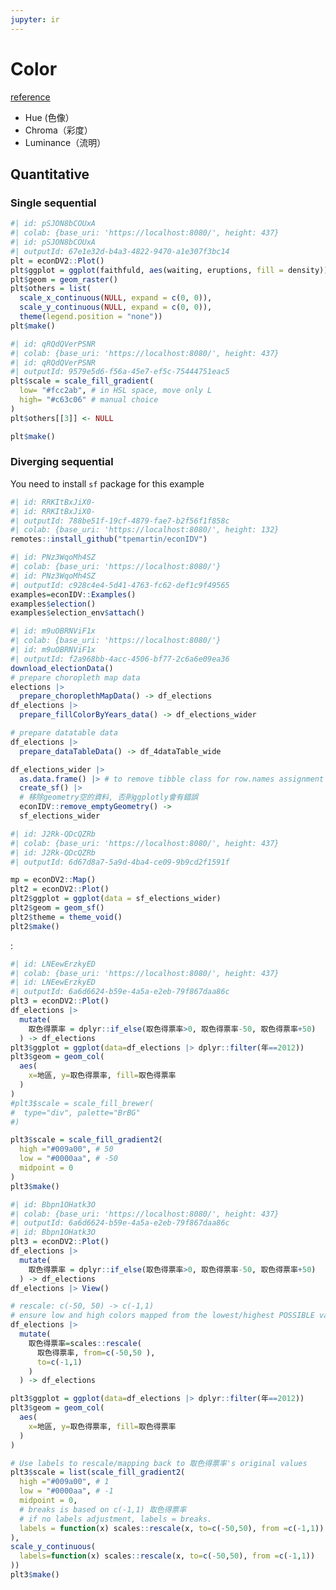 ```yaml
---
jupyter: ir
---
```


# Color

[reference](https://ggplot2-book.org/scale-colour.html)

  * Hue (色像）
  * Chroma（彩度）
  * Luminance（流明）

## Quantitative



### Single sequential 

```r
#| id: pSJON8bCOUxA
#| colab: {base_uri: 'https://localhost:8080/', height: 437}
#| id: pSJON8bCOUxA
#| outputId: 67e1e32d-b4a3-4822-9470-a1e307f3bc14
plt = econDV2::Plot()
plt$ggplot = ggplot(faithfuld, aes(waiting, eruptions, fill = density)) 
plt$geom = geom_raster() 
plt$others = list(
  scale_x_continuous(NULL, expand = c(0, 0)),
  scale_y_continuous(NULL, expand = c(0, 0)), 
  theme(legend.position = "none"))
plt$make()
```

```r
#| id: qRQdQVerPSNR
#| colab: {base_uri: 'https://localhost:8080/', height: 437}
#| id: qRQdQVerPSNR
#| outputId: 9579e5d6-f56a-45e7-ef5c-75444751eac5
plt$scale = scale_fill_gradient(
  low= "#fcc2ab", # in HSL space, move only L 
  high= "#c63c06" # manual choice
)
plt$others[[3]] <- NULL

plt$make()
```

### Diverging sequential 

You need to install `sf` package for this example

```r
#| id: RRKItBxJiX0-
#| id: RRKItBxJiX0-
#| outputId: 788be51f-19cf-4879-fae7-b2f56f1f858c
#| colab: {base_uri: 'https://localhost:8080/', height: 132}
remotes::install_github("tpemartin/econIDV")
```

```r
#| id: PNz3WqoMh4SZ
#| colab: {base_uri: 'https://localhost:8080/'}
#| id: PNz3WqoMh4SZ
#| outputId: c928c4e4-5d41-4763-fc62-def1c9f49565
examples=econIDV::Examples()
examples$election()
examples$election_env$attach()
```

```r
#| id: m9uOBRNViF1x
#| colab: {base_uri: 'https://localhost:8080/'}
#| id: m9uOBRNViF1x
#| outputId: f2a968bb-4acc-4506-bf77-2c6a6e09ea36
download_electionData()
# prepare choropleth map data
elections |>
  prepare_choroplethMapData() -> df_elections
df_elections |>
  prepare_fillColorByYears_data() -> df_elections_wider

# prepare datatable data
df_elections |>
  prepare_dataTableData() -> df_4dataTable_wide

df_elections_wider |>
  as.data.frame() |> # to remove tibble class for row.names assignment
  create_sf() |>
  # 移除geometry空的資料, 否則ggplotly會有錯誤
  econIDV::remove_emptyGeometry() ->
  sf_elections_wider
```

```r
#| id: J2Rk-QDcQZRb
#| colab: {base_uri: 'https://localhost:8080/', height: 437}
#| id: J2Rk-QDcQZRb
#| outputId: 6d67d8a7-5a9d-4ba4-ce09-9b9cd2f1591f

mp = econDV2::Map()
plt2 = econDV2::Plot()
plt2$ggplot = ggplot(data = sf_elections_wider)
plt2$geom = geom_sf()
plt2$theme = theme_void()
plt2$make()
```

:

```r
#| id: LNEewErzkyED
#| colab: {base_uri: 'https://localhost:8080/', height: 437}
#| id: LNEewErzkyED
#| outputId: 6a6d6624-b59e-4a5a-e2eb-79f867daa86c
plt3 = econDV2::Plot()
df_elections |>
  mutate(
    取色得票率 = dplyr::if_else(取色得票率>0, 取色得票率-50, 取色得票率+50)
  ) -> df_elections
plt3$ggplot = ggplot(data=df_elections |> dplyr::filter(年==2012))
plt3$geom = geom_col(
  aes(
    x=地區, y=取色得票率, fill=取色得票率
  )
)
#plt3$scale = scale_fill_brewer(
#  type="div", palette="BrBG"
#)

plt3$scale = scale_fill_gradient2(
  high ="#009a00", # 50
  low = "#0000aa", # -50
  midpoint = 0
)
plt3$make()
```

```r
#| id: Bbpn1OHatk3O
#| colab: {base_uri: 'https://localhost:8080/', height: 437}
#| outputId: 6a6d6624-b59e-4a5a-e2eb-79f867daa86c
#| id: Bbpn1OHatk3O
plt3 = econDV2::Plot()
df_elections |>
  mutate(
    取色得票率 = dplyr::if_else(取色得票率>0, 取色得票率-50, 取色得票率+50)
  ) -> df_elections
df_elections |> View()

# rescale: c(-50, 50) -> c(-1,1)
# ensure low and high colors mapped from the lowest/highest POSSIBLE values
df_elections |>
  mutate(
    取色得票率=scales::rescale(
      取色得票率, from=c(-50,50 ),
      to=c(-1,1)
    )
  ) -> df_elections

plt3$ggplot = ggplot(data=df_elections |> dplyr::filter(年==2012))
plt3$geom = geom_col(
  aes(
    x=地區, y=取色得票率, fill=取色得票率
  )
)

# Use labels to rescale/mapping back to 取色得票率's original values
plt3$scale = list(scale_fill_gradient2(
  high ="#009a00", # 1
  low = "#0000aa", # -1
  midpoint = 0,
  # breaks is based on c(-1,1) 取色得票率
  # if no labels adjustment, labels = breaks.
  labels = function(x) scales::rescale(x, to=c(-50,50), from =c(-1,1))
),
scale_y_continuous(
  labels=function(x) scales::rescale(x, to=c(-50,50), from =c(-1,1))
))
plt3$make()
```




